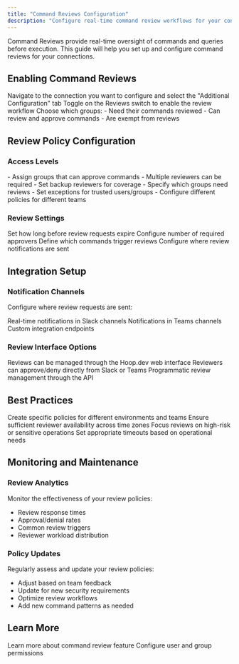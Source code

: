 ```yaml
---
title: "Command Reviews Configuration"
description: "Configure real-time command review workflows for your connections"
---
```


Command Reviews provide real-time oversight of commands and queries before execution. This guide will help you set up and configure command reviews for your connections.

## Enabling Command Reviews

<Steps>
  <Step title="Access Connection Settings">
    Navigate to the connection you want to configure and select the "Additional Configuration" tab
  </Step>
  
  <Step title="Enable Reviews">
    Toggle on the Reviews switch to enable the review workflow
  </Step>
  
  <Step title="Select Review Groups">
    Choose which groups:
    - Need their commands reviewed
    - Can review and approve commands
    - Are exempt from reviews
  </Step>
</Steps>

## Review Policy Configuration

### Access Levels
<AccordionGroup>
  <Accordion title="Reviewer Groups">
    - Assign groups that can approve commands
    - Multiple reviewers can be required
    - Set backup reviewers for coverage
  </Accordion>
  
  <Accordion title="User Groups">
    - Specify which groups need reviews
    - Set exceptions for trusted users/groups
    - Configure different policies for different teams
  </Accordion>
</AccordionGroup>

### Review Settings
<CardGroup cols={2}>
  <Card title="Review Timeouts" icon="clock">
    Set how long before review requests expire
  </Card>
  
  <Card title="Approval Requirements" icon="users">
    Configure number of required approvers
  </Card>
  
  <Card title="Command Patterns" icon="code">
    Define which commands trigger reviews
  </Card>
  
  <Card title="Notification Settings" icon="bell">
    Configure where review notifications are sent
  </Card>
</CardGroup>

## Integration Setup

### Notification Channels
Configure where review requests are sent:

<CardGroup cols={3}>
  <Card title="Slack" icon="slack">
    Real-time notifications in Slack channels
  </Card>
  
  <Card title="MS Teams" icon="microsoft">
    Notifications in Teams channels
  </Card>
  
  <Card title="Webhooks" icon="webhook">
    Custom integration endpoints
  </Card>
</CardGroup>

### Review Interface Options
<Steps>
  <Step title="Web Interface">
    Reviews can be managed through the Hoop.dev web interface
  </Step>
  
  <Step title="Chat Commands">
    Reviewers can approve/deny directly from Slack or Teams
  </Step>
  
  <Step title="API Integration">
    Programmatic review management through the API
  </Step>
</Steps>

## Best Practices

<CardGroup cols={2}>
  <Card title="Policy Granularity" icon="sitemap">
    Create specific policies for different environments and teams
  </Card>
  
  <Card title="Review Coverage" icon="users">
    Ensure sufficient reviewer availability across time zones
  </Card>
  
  <Card title="Command Patterns" icon="filter">
    Focus reviews on high-risk or sensitive operations
  </Card>
  
  <Card title="Response Time" icon="stopwatch">
    Set appropriate timeouts based on operational needs
  </Card>
</CardGroup>

## Monitoring and Maintenance

### Review Analytics
Monitor the effectiveness of your review policies:
- Review response times
- Approval/denial rates
- Common review triggers
- Reviewer workload distribution

### Policy Updates
Regularly assess and update your review policies:
- Adjust based on team feedback
- Update for new security requirements
- Optimize review workflows
- Add new command patterns as needed

## Learn More

<CardGroup cols={2}>
  <Card title="Command Reviews Overview" icon="book" href="/learn/features/reviews/command-reviews">
    Learn more about command review feature
  </Card>
  
  <Card title="Managing Access" icon="users" href="/clients/webapp/managing-access">
    Configure user and group permissions
  </Card>
</CardGroup>

